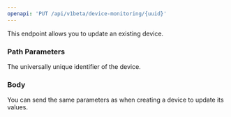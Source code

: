 ```yaml
---
openapi: 'PUT /api/v1beta/device-monitoring/{uuid}'
---
```


This endpoint allows you to update an existing device.

### Path Parameters

<ParamField path="uuid" type="string" required>
  The universally unique identifier of the device.
</ParamField>

### Body

You can send the same parameters as when creating a device to update its values. 